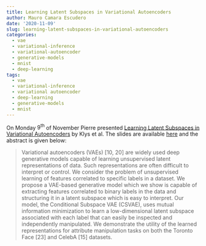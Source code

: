 ```yaml
---
title: Learning Latent Subspaces in Variational Autoencoders
author: Mauro Camara Escudero
date: '2020-11-09'
slug: learning-latent-subspaces-in-variational-autoencoders
categories:
  - vae
  - variational-inference
  - variational-autoencoder
  - generative-models
  - mnist
  - deep-learning
tags:
  - vae
  - variational-inference
  - variational autoencoder
  - deep-learning
  - generative-models
  - mnist
---
```


On Monday $9^{\text{th}}$ of November Pierre presented [Learning Latent Subspaces in
Variational Autoencoders](https://arxiv.org/pdf/1812.06190.pdf) by Klys et al. The slides are available [here](https://neuralnetworksbristol.netlify.com/Conditional_VAE_Pierre.pdf) and the abstract is given below:

> Variational autoencoders (VAEs) [10, 20] are widely used deep generative models
capable of learning unsupervised latent representations of data. Such representations are often difficult to interpret or control. We consider the problem of
unsupervised learning of features correlated to specific labels in a dataset. We
propose a VAE-based generative model which we show is capable of extracting
features correlated to binary labels in the data and structuring it in a latent subspace
which is easy to interpret. Our model, the Conditional Subspace VAE (CSVAE),
uses mutual information minimization to learn a low-dimensional latent subspace
associated with each label that can easily be inspected and independently manipulated. We demonstrate the utility of the learned representations for attribute
manipulation tasks on both the Toronto Face [23] and CelebA [15] datasets.
